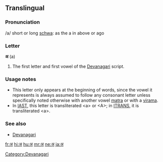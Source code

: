 ==Translingual==

===Pronunciation===
/a/ short or long [[schwa]]: as the a in above or ago

===Letter===
'''अ''' (a)

# The first letter and first vowel of the [[Devanagari]] script.

===Usage notes===
* This letter only appears at the beginning of words, since the vowel it represents is always assumed to follow any consonant letter unless specifically noted otherwise with another vowel [[matra]] or with a [[virama]].
* In [[w:IAST|IAST]], this letter is transliterated &lt;a> or &lt;A>; in [[w:ITRANS|ITRANS]], it is transliterated &lt;a>.

===See also===
* [[Devanagari]]

[[Category:Devanagari]]

[[fr:अ]]
[[hi:अ]]
[[hu:अ]]
[[mr:अ]]
[[ne:अ]]
[[ja:अ]]